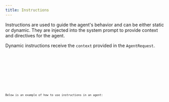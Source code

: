 ```yaml
---
title: Instructions
---
```



Instructions are used to guide the agent's behavior and can be either static or dynamic. They are injected into the system prompt to provide context and directives for the agent.

Dynamic instructions receive the `context` provided in the `AgentRequest`.

<Tabs>
  <TabItem label="TypeScript">
    <Code
      code={extractTypescriptAgentInstructionTypes(["InstructionParam"])}
      lang="typescript"
      title="types.ts"
    />
  </TabItem>
  <TabItem label="Rust">
    <Code
      code={extractRustAgentInstructionTypes(["InstructionParam"])}
      lang="rust"
      title="types.rs"
    />
  </TabItem>
  <TabItem label="Go">
    <Code
      code={extractGoAgentInstructionTypes(["InstructionParam"])}
      lang="go"
      title="types.go"
    />
  </TabItem>
</Tabs>

Below is an example of how to use instructions in an agent:

<Tabs>
  <TabItem label="TypeScript">
    <Code code={jsInstructionsExample} lang="typescript" title="instructions.ts" />
  </TabItem>
  <TabItem label="Rust">
    <Code code={rustInstructionsExample} lang="rust" title="instructions.rs" />
  </TabItem>
  <TabItem label="Go">
    <Code code={goInstructionsExample} lang="go" title="main.go" />
  </TabItem>
</Tabs>
